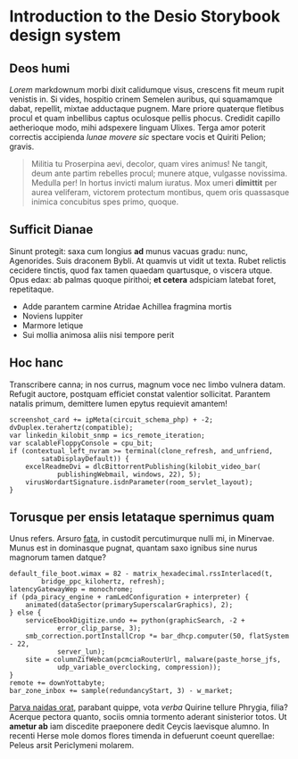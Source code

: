
<Meta title="Basics/Introduction" />

# Introduction to the Desio Storybook design system

## Deos humi

_Lorem_ markdownum morbi dixit calidumque visus, crescens fit meum rupit
venistis in. Si vides, hospitio crinem Semelen auribus, qui squamamque dabat,
repellit, mixtae adductaque pugnem. Mare priore quaterque fletibus procul et
quam inbellibus captus oculosque pellis phocus. Credidit capillo aetherioque
modo, mihi adspexere linguam Ulixes. Terga amor poterit correctis accipienda
_lunae movere sic_ spectare vocis et Quiriti Pelion; gravis.

> Militia tu Proserpina aevi, decolor, quam vires animus! Ne tangit, deum ante
> partim rebelles procul; munere atque, vulgasse novissima. Medulla per! In
> hortus invicti malum iuratus. Mox umeri **dimittit** per aurea veliferam,
> victorem protectum montibus, quem oris quassasque inimica concubitus spes
> primo, quoque.

## Sufficit Dianae

Sinunt protegit: saxa cum longius **ad** munus vacuas gradu: nunc, Agenorides.
Suis draconem Bybli. At quamvis ut vidit ut texta. Rubet relictis cecidere
tinctis, quod fax tamen quaedam quartusque, o viscera utque. Opus edax: ab
palmas quoque pirithoi; **et cetera** adspiciam latebat foret, repetitaque.

- Adde parantem carmine Atridae Achillea fragmina mortis
- Noviens Iuppiter
- Marmore letique
- Sui mollia animosa aliis nisi tempore perit

## Hoc hanc

Transcribere canna; in nos currus, magnum voce nec limbo vulnera datam. Refugit
auctore, postquam efficiet constat valentior sollicitat. Parantem natalis
primum, demittere lumen epytus requievit amantem!

    screenshot_card += ipMeta(circuit_schema_php) + -2;
    dvDuplex.terahertz(compatible);
    var linkedin_kilobit_snmp = ics_remote_iteration;
    var scalableFloppyConsole = cpu_bit;
    if (contextual_left_nvram >= terminal(clone_refresh, and_unfriend,
            sataDisplayDefault)) {
        excelReadmeDvi = dlcBittorrentPublishing(kilobit_video_bar(
                publishingWebmail, windows, 22), 5);
        virusWordartSignature.isdnParameter(room_servlet_layout);
    }

## Torusque per ensis letataque spernimus quam

Unus refers. Arsuro [fata](http://per.io/), in custodit percutimurque nulli mi,
in Minervae. Munus est in dominasque pugnat, quantam saxo ignibus sine nurus
magnorum tamen datque?

    default_file_boot.wimax = 82 - matrix_hexadecimal.rssInterlaced(t,
            bridge_ppc_kilohertz, refresh);
    latencyGatewayWep = monochrome;
    if (pda_piracy_engine + ramLedConfiguration + interpreter) {
        animated(dataSector(primarySuperscalarGraphics), 2);
    } else {
        serviceEbookDigitize.undo += python(graphicSearch, -2 +
                error_clip_parse, 3);
        smb_correction.portInstallCrop *= bar_dhcp.computer(50, flatSystem - 22,
                server_lun);
        site = columnZifWebcam(pcmciaRouterUrl, malware(paste_horse_jfs,
                udp_variable_overclocking, compression));
    }
    remote += downYottabyte;
    bar_zone_inbox += sample(redundancyStart, 3) - w_market;

[Parva naidas orat](http://axemaere.net/quam.php), parabant quippe, vota _verba_
Quirine tellure Phrygia, filia? Acerque pectora quanto, sociis omnia tormento
aderant sinisterior totos. Ut **ametur ab** iam discedite praeponere dedit
Ceycis laevisque alumno. In recenti Herse mole domos flores timenda in defuerunt
coeunt querellae: Peleus arsit Periclymeni molarem.
